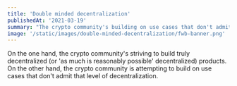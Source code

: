 ```yaml
---
title: 'Double minded decentralization'
publishedAt: '2021-03-19'
summary: "The crypto community's building on use cases that don't admit the level of decentralization they want or tout."
image: '/static/images/double-minded-decentralization/fwb-banner.png'
---
```


On the one hand, the crypto community's striving to build truly decentralized (or 'as much is reasonably possible' decentralized) products. 
On the other hand, the crypto community is attempting to build on use cases that don't admit that level of decentralization.